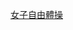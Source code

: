<noinclude>{{noteTA|G1=PP}}</noinclude>{{Navbox
|name = 世界競技體操錦標賽女子自由體操冠軍
|title = [[世界競技體操錦標賽|世界競技體操錦標賽 – 女子自由體操冠軍]]
|listclass = hlist
|list1 = 
* [[1938年世界競技體操錦標賽|1938]]：[[Matylda Pálfyová]]
* [[1950年世界競技體操錦標賽|1950]]：[[海伦娜·拉科奇]]
* [[1954年世界競技體操錦標賽|1954]]：[[Tamara Manina|T·玛尼娜]]
* [[1958年世界競技體操錦標賽|1958]]：[[Eva Bosáková|E·博萨科娃]]
* [[1962年世界競技體操錦標賽|1962]]：[[拉里莎·拉特尼娜]]
* [[1966年世界競技體操錦標賽|1966]]：[[Natalia Kuchinskaya|N·库钦斯卡娅]]
* [[1970年世界競技體操錦標賽|1970]]：[[Ludmilla Tourischeva|L·图里谢娃]]
* [[1974年世界競技體操錦標賽|1974]]：[[Ludmilla Tourischeva|L·图里谢娃]]
* [[1978年世界競技體操錦標賽|1978]]：[[金瓊淑|N·金]] / [[埃琳娜·穆希娜]]
* [[1979年世界競技體操錦標賽|1979]]：[[埃米莉娅·埃贝莱]]
* [[1981年世界競技體操錦標賽|1981]]：[[Natalia Ilienko]]
* [[1983年世界競技體操錦標賽|1983]]：[[埃卡特琳娜·绍博]]
* [[1985年世界競技體操錦標賽|1985]]：[[Oksana Omelianchik|O·奥梅利扬齐克]]
* [[1987年世界競技體操錦標賽|1987]]：[[叶琳娜·舒舒诺娃]]  /  [[達妮艾拉·西莉華絲]]
* [[1989年世界競技體操錦標賽|1989]]：[[斯维特兰娜·博金斯卡娅]]  /  [[達妮艾拉·西莉華絲]]
* [[1991年世界競技體操錦標賽|1991]]：[[克里斯蒂娜·邦塔什]]  /  [[奥克萨娜·丘索维金娜]]
* [[1992年世界競技體操錦標賽|1992]]：[[Kim Zmeskal|K·兹梅斯卡尔]]
* [[1993年世界競技體操錦標賽|1993]]：[[Shannon Miller|S·米勒]]
* [[1994年世界競技體操錦標賽|1994]]：[[迪娜·科切特科娃]]
* [[1995年世界競技體操錦標賽|1995]]：[[吉娜·戈吉安]]
* [[1996年世界競技體操錦標賽|1996]]：[[吉娜·戈吉安]]  /  [[奎媛媛]]
* [[1997年世界競技體操錦標賽|1997]]：[[吉娜·戈吉安]]
* [[1999年世界競技體操錦標賽|1999]]：[[安德烈娅·勒杜坎]]
* [[2001年世界競技體操錦標賽|2001]]：[[安德烈娅·勒杜坎]]
* [[2002年世界競技體操錦標賽|2002]]：[[伊莲娜·戈麦兹]]
* [[2003年世界競技體操錦標賽|2003]]：[[Daiane dos Santos|D·桑托斯]]
* [[2005年世界競技體操錦標賽|2005]]：[[艾丽西亚·萨克拉莫内]]
* [[2006年世界競技體操錦標賽|2006]]：[[程菲]]
* [[2007年世界競技體操錦標賽|2007]]：[[肖恩·約翰遜]]
* [[2009年世界競技體操錦標賽|2009]]：[[贝丝·特维德尔]]
* [[2010年世界競技體操錦標賽|2010]]：[[劳伦·米切尔]]
* [[2011年世界競技體操錦標賽|2011]]：[[Ksenia Afanasyeva|K·阿法纳斯耶娃]]
* [[2013年世界競技體操錦標賽|2013]]：[[西蒙·拜爾斯]]
* [[2014年世界競技體操錦標賽|2014]]：[[西蒙·拜爾斯]]
* [[2015年世界競技體操錦標賽|2015]]：[[西蒙·拜爾斯]]
* [[2017年世界競技體操錦標賽|2017]]：[[村上茉愛]]
* [[2018年世界競技體操錦標賽|2018]]：[[西蒙·拜爾斯]]
* [[2019年世界競技體操錦標賽|2019]]：[[西蒙·拜爾斯]]
* [[2021年世界竞技体操锦标赛|2021]]：[[村上茉愛]]
}}<noinclude>
{{collapsible option}}
[[Category:世界體操錦標賽冠軍模板|女子自由體操]]
</noinclude>